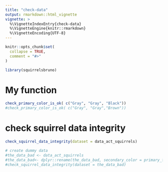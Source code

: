 ```yaml
---
title: "check-data"
output: rmarkdown::html_vignette
vignette: >
  %\VignetteIndexEntry{check-data}
  %\VignetteEngine{knitr::rmarkdown}
  %\VignetteEncoding{UTF-8}
---
```


```r
knitr::opts_chunk$set(
  collapse = TRUE,
  comment = "#>"
)
```

```r
library(squirrelsbruno)
```

<!-- WARNING - This vignette is generated by {fusen} from /dev/flat_check_data.Rmd: do not edit by hand -->

# My function

```r
check_primary_color_is_ok( c("Gray", "Gray", "Black"))
#check_primary_color_is_ok( c("Gray", "Gray","Brown"))
```

# check squirrel data integrity

    

  

```r
check_squirrel_data_integrity(dataset = data_act_squirrels)

# create dummy data 
#the_data_bad <- data_act_squirrels 
#the_data_bad<- dplyr::rename(the_data_bad, secondary_color = primary_fur_color )
#check_squirrel_data_integrity(dataset = the_data_bad)


```

  

  


